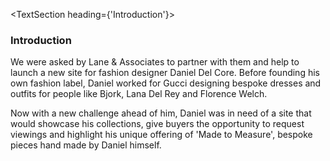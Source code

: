 
<NextSeo title="Test Case Study" description="A short description goes here." />

<TextSection heading={'Introduction'}>

### Introduction

We were asked by Lane & Associates to partner with them and help to launch a new site for fashion designer Daniel Del Core. Before founding his own fashion label, Daniel worked for Gucci designing bespoke dresses and outfits for people like Bjork, Lana Del Rey and Florence Welch.

Now with a new challenge ahead of him, Daniel was in need of a site that would showcase his collections, give buyers the opportunity to request viewings and highlight his unique offering of 'Made to Measure', bespoke pieces hand made by Daniel himself.

</TextSection>
